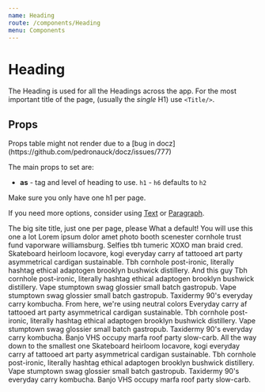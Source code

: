 ```yaml
---
name: Heading
route: /components/Heading
menu: Components
---
```



# Heading

The Heading is used for all the Headings across the app. For the most important title of the page, (usually the _single_ H1) use `<Title/>`.

## Props

<Props of={Heading} />
Props table might not render due to a [bug in docz](https://github.com/pedronauck/docz/issues/777)

The main props to set are:

- **as** - tag and level of heading to use. `h1` - `h6` defaults to `h2`

Make sure you only have one h1 per page.

If you need more options, consider using [Text](components/Text) or [Paragraph](components/Paragraph).

<Playground>
  <Heading as="h1">The big site title, just one per page, please</Heading>
  <Heading>What a default!</Heading>
  <Heading as="h3">You will use this one a lot</Heading>
  <Paragraph>
    Lorem ipsum dolor amet photo booth scenester cornhole trust fund vaporware
    williamsburg. Selfies tbh tumeric XOXO man braid cred. Skateboard heirloom
    locavore, kogi everyday carry af tattooed art party asymmetrical cardigan
    sustainable. Tbh cornhole post-ironic, literally hashtag ethical adaptogen
    brooklyn bushwick distillery.
  </Paragraph>
  <Heading as="h4">And this guy</Heading>
  <Paragraph>
    Tbh cornhole post-ironic, literally hashtag ethical adaptogen brooklyn
    bushwick distillery. Vape stumptown swag glossier small batch gastropub.
    Vape stumptown swag glossier small batch gastropub. Taxidermy 90's everyday
    carry kombucha.
  </Paragraph>
  <Heading as="h5">From here, we're using neutral colors</Heading>
  <Paragraph>
    Everyday carry af tattooed art party asymmetrical cardigan sustainable. Tbh
    cornhole post-ironic, literally hashtag ethical adaptogen brooklyn bushwick
    distillery. Vape stumptown swag glossier small batch gastropub. Taxidermy
    90's everyday carry kombucha. Banjo VHS occupy marfa roof party slow-carb.
  </Paragraph>
  <Heading as="h6">All the way down to the smallest one</Heading>
  <Paragraph>
    Skateboard heirloom locavore, kogi everyday carry af tattooed art party
    asymmetrical cardigan sustainable. Tbh cornhole post-ironic, literally
    hashtag ethical adaptogen brooklyn bushwick distillery. Vape stumptown swag
    glossier small batch gastropub. Taxidermy 90's everyday carry kombucha.
    Banjo VHS occupy marfa roof party slow-carb.
  </Paragraph>
</Playground>
